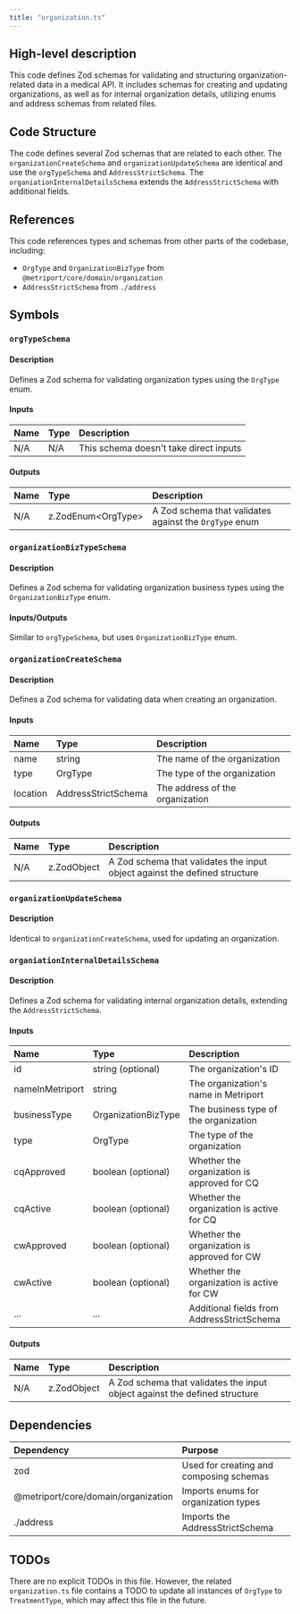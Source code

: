 ```yaml
---
title: "organization.ts"
---
```


## High-level description
This code defines Zod schemas for validating and structuring organization-related data in a medical API. It includes schemas for creating and updating organizations, as well as for internal organization details, utilizing enums and address schemas from related files.

## Code Structure
The code defines several Zod schemas that are related to each other. The `organizationCreateSchema` and `organizationUpdateSchema` are identical and use the `orgTypeSchema` and `AddressStrictSchema`. The `organiationInternalDetailsSchema` extends the `AddressStrictSchema` with additional fields.

## References
This code references types and schemas from other parts of the codebase, including:
- `OrgType` and `OrganizationBizType` from `@metriport/core/domain/organization`
- `AddressStrictSchema` from `./address`

## Symbols

### `orgTypeSchema`
#### Description
Defines a Zod schema for validating organization types using the `OrgType` enum.

#### Inputs
| Name | Type | Description |
|:-----|:-----|:------------|
| N/A | N/A | This schema doesn't take direct inputs |

#### Outputs
| Name | Type | Description |
|:-----|:-----|:------------|
| N/A | z.ZodEnum&lt;OrgType&gt; | A Zod schema that validates against the `OrgType` enum |

### `organizationBizTypeSchema`
#### Description
Defines a Zod schema for validating organization business types using the `OrganizationBizType` enum.

#### Inputs/Outputs
Similar to `orgTypeSchema`, but uses `OrganizationBizType` enum.

### `organizationCreateSchema`
#### Description
Defines a Zod schema for validating data when creating an organization.

#### Inputs
| Name | Type | Description |
|:-----|:-----|:------------|
| name | string | The name of the organization |
| type | OrgType | The type of the organization |
| location | AddressStrictSchema | The address of the organization |

#### Outputs
| Name | Type | Description |
|:-----|:-----|:------------|
| N/A | z.ZodObject | A Zod schema that validates the input object against the defined structure |

### `organizationUpdateSchema`
#### Description
Identical to `organizationCreateSchema`, used for updating an organization.

### `organiationInternalDetailsSchema`
#### Description
Defines a Zod schema for validating internal organization details, extending the `AddressStrictSchema`.

#### Inputs
| Name | Type | Description |
|:-----|:-----|:------------|
| id | string (optional) | The organization's ID |
| nameInMetriport | string | The organization's name in Metriport |
| businessType | OrganizationBizType | The business type of the organization |
| type | OrgType | The type of the organization |
| cqApproved | boolean (optional) | Whether the organization is approved for CQ |
| cqActive | boolean (optional) | Whether the organization is active for CQ |
| cwApproved | boolean (optional) | Whether the organization is approved for CW |
| cwActive | boolean (optional) | Whether the organization is active for CW |
| ... | ... | Additional fields from AddressStrictSchema |

#### Outputs
| Name | Type | Description |
|:-----|:-----|:------------|
| N/A | z.ZodObject | A Zod schema that validates the input object against the defined structure |

## Dependencies
| Dependency | Purpose |
|:-----------|:--------|
| zod | Used for creating and composing schemas |
| @metriport/core/domain/organization | Imports enums for organization types |
| ./address | Imports the AddressStrictSchema |

## TODOs
There are no explicit TODOs in this file. However, the related `organization.ts` file contains a TODO to update all instances of `OrgType` to `TreatmentType`, which may affect this file in the future.